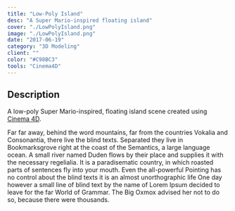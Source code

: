 ```yaml
---
title: "Low-Poly Island"
desc: "A Super Mario-inspired floating island"
cover: "./LowPolyIsland.png"
image: "./LowPolyIsland.png"
date: "2017-06-19"
category: "3D Modeling"
client: ""
color: "#C98BC3"
tools: "Cinema4D"
---
```


## Description

A low-poly Super Mario-inspired, floating island scene created using [Cinema 4D](https://www.maxon.net/en-us/products/cinema-4d/overview/).

Far far away, behind the word mountains, far from the countries Vokalia and Consonantia, there live the blind texts. Separated they live in Bookmarksgrove right at the coast of the Semantics, a large language ocean. A small river named Duden flows by their place and supplies it with the necessary regelialia. It is a paradisematic country, in which roasted parts of sentences fly into your mouth. Even the all-powerful Pointing has no control about the blind texts it is an almost unorthographic life One day however a small line of blind text by the name of Lorem Ipsum decided to leave for the far World of Grammar. The Big Oxmox advised her not to do so, because there were thousands.

